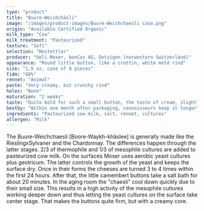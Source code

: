 ```yaml
---
type: "product"
title: "Buure-Weichchäsli"
image: "/images/product-images/Buure-Weichchaesli case.png"
origin: "Available Certified Organic"
milk_type: "Cow"
milk_treatment: "Pasteurized"
texture: "Soft"
selection: "Hostettler"
producer: "Ueli Moser, bonCas AG, Dotzigen (norwestern Switzerland)"
appearance: "Round little button, like a crottin, white mold rind"
size: "1.5 oz, case of 8 pieces"
fidm: "60%"
rennet: "Animal"
paste: "Very creamy, but crunchy rind"
holes: "None"
maturation: "2 weeks"
taste: "Quite bold for such a small button, the taste of cream, slightly sour"
bestby: "Within one month after packaging, connaisseurs keep it longer"
ingredients: "Pasteurized cow milk, salt, rennet, cultures"
allergen: "Milk"
---
```


The Buure-Weichchaesli [Boore-Waykh-khäslee] is generally made like the RieslingxSylvaner and the Chardonnay. The differences happen through the latter stages. 2/3 of thermophile and 1/3 of mesophile cultures are added to pasteurized cow milk. On the surfaces Moser uses aerobic yeast cultures plus geotricum. The latter controls the growth of the yeast and keeps the surface dry. Once in their forms the cheeses are turned 3 to 4 times within the first 24 hours.
After that, the little camembert buttons take a salt bath for about 20 minutes. In the aging room the "chaesli" cool down quickly due to their small size. This results in a high activity of the mesophile cultures working deeper down and thus letting the yeast cultures on the surface take center stage. That makes the buttons quite firm, but with a creamy core.
